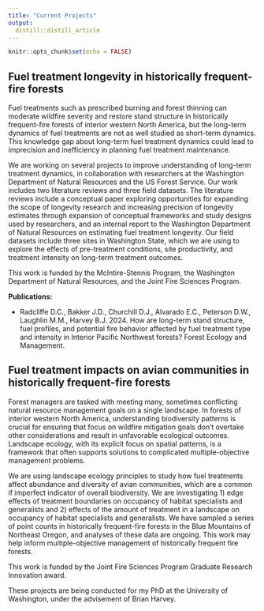 ```yaml
---
title: "Current Projects"
output: 
  distill::distill_article
---
```


```r
knitr::opts_chunk$set(echo = FALSE)
```

## Fuel treatment longevity in historically frequent-fire forests

Fuel treatments such as prescribed burning and forest thinning can moderate wildfire severity and restore stand structure in historically frequent-fire forests of interior western North America, but the long-term dynamics of fuel treatments are not as well studied as short-term dynamics.  This knowledge gap about long-term fuel treatment dynamics could lead to imprecision and inefficiency in planning fuel treatment maintenance. 

We are working on several projects to improve understanding of long-term treatment dynamics, in collaboration with researchers at the Washington Department of Natural Resources and the US Forest Service.  Our work includes two literature reviews and three field datasets.  The literature reviews include a conceptual paper exploring opportunities for expanding the scope of longevity research and increasing precision of longevity estimates through expansion of conceptual frameworks and study designs used by researchers, and an internal report to the Washington Department of Natural Resources on estimating fuel treatment longevity.  Our field datasets include three sites in Washington State, which we are using to explore the effects of pre-treatment conditions, site productivity, and treatment intensity on long-term treatment outcomes.

This work is funded by the McIntire-Stennis Program, the Washington Department of Natural Resources, and the Joint Fire Sciences Program. 

**Publications:**

* Radcliffe D.C., Bakker J.D., Churchill D.J., Alvarado E.C., Peterson D.W., Laughlin M.M., Harvey B.J. 2024.  How are long-term stand structure, fuel profiles, and potential fire behavior affected by fuel treatment type and intensity in Interior Pacific Northwest
forests? Forest Ecology and Management. 


## Fuel treatment impacts on avian communities in historically frequent-fire forests

Forest managers are tasked with meeting many, sometimes conflicting natural resource management goals on a single landscape.  In forests of interior western North America, understanding biodiversity patterns is crucial for ensuring that focus on wildfire mitigation goals don't overtake other considerations and result in unfavorable ecological outcomes. Landscape ecology, with its explicit focus on spatial patterns, is a framework that often supports solutions to complicated multiple-objective management problems.

We are using landscape ecology principles to study how fuel treatments affect abundance and diversity of avian communities, which are a common if imperfect indicator of overall biodiversity.  We are investigating 1) edge effects of treatment boundaries on occupancy of habitat specialists and generalists and 2) effects of the amount of treatment in a landscape on occupancy of habitat specialists and generalists.  We have sampled a series of point counts in historically frequent-fire forests in the Blue Mountains of Northeast Oregon, and analyses of these data are ongoing. This work may help inform multiple-objective management of historically frequent fire forests. 

This work is funded by the Joint Fire Sciences Program Graduate Research Innovation award. 

These projects are being conducted for my PhD at the University of Washington, under the advisement of Brian Harvey.